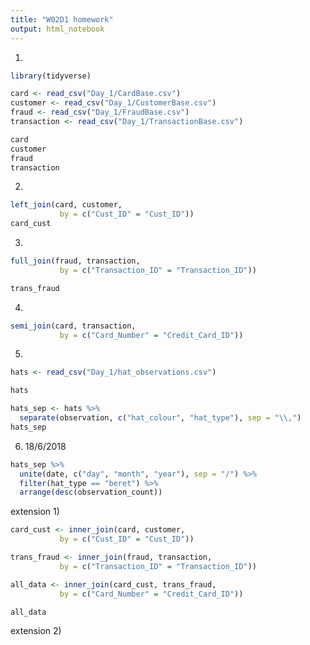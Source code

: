 ```yaml
---
title: "W02D1 homework"
output: html_notebook
---
```


1)
```r
library(tidyverse)

card <- read_csv("Day_1/CardBase.csv")
customer <- read_csv("Day_1/CustomerBase.csv")
fraud <- read_csv("Day_1/FraudBase.csv")
transaction <- read_csv("Day_1/TransactionBase.csv")

card
customer
fraud
transaction
```
2)
```r
left_join(card, customer,
           by = c("Cust_ID" = "Cust_ID"))
card_cust
```
3)
```r
full_join(fraud, transaction,
           by = c("Transaction_ID" = "Transaction_ID"))

trans_fraud
```
4) 
```r
semi_join(card, transaction,
           by = c("Card_Number" = "Credit_Card_ID"))
```
5)
```r
hats <- read_csv("Day_1/hat_observations.csv")

hats
```
```r
hats_sep <- hats %>% 
  separate(observation, c("hat_colour", "hat_type"), sep = "\\,")
hats_sep
```
6) 18/6/2018
```r
hats_sep %>% 
  unite(date, c("day", "month", "year"), sep = "/") %>% 
  filter(hat_type == "beret") %>% 
  arrange(desc(observation_count))
```
extension 1)
```r
card_cust <- inner_join(card, customer,
           by = c("Cust_ID" = "Cust_ID"))

trans_fraud <- inner_join(fraud, transaction,
           by = c("Transaction_ID" = "Transaction_ID"))

all_data <- inner_join(card_cust, trans_fraud,
           by = c("Card_Number" = "Credit_Card_ID"))

all_data

```
extension 2)
```r

```








